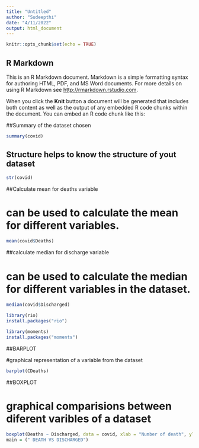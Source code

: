 ```yaml
---
title: "Untitled"
author: "Sudeepthi"
date: "4/11/2022"
output: html_document
---
```


```r
knitr::opts_chunk$set(echo = TRUE)
```

## R Markdown

This is an R Markdown document. Markdown is a simple formatting syntax for authoring HTML, PDF, and MS Word documents. For more details on using R Markdown see <http://rmarkdown.rstudio.com>.

When you click the **Knit** button a document will be generated that includes both content as well as the output of any embedded R code chunks within the document. You can embed an R code chunk like this:

##Summary of the dataset chosen

```r
summary(covid)
```
## Structure helps to know the structure of yout dataset 

```r
str(covid)
```


##Calculate mean for deaths variable 

# can be used to calculate the mean for different variables.

```r
mean(covid$Deaths)
```

##calculate median for discharge variable 

# can be used to calculate the median for different variables in the dataset.

```r
median(covid$Discharged)
```

```r
library(rio) 
install.packages("rio")
```

```r
library(moments) 
install.packages("moments")
```

##BARPLOT 

#graphical representation of a variable from the dataset

```r
barplot(CDeaths)
```


##BOXPLOT 

# graphical comparisions between diferent varibles of a dataset

```r
boxplot(Deaths ~ Discharged, data = covid, xlab = "Number of death", ylab = "Discharged patients")
main = (" DEATH VS DISCHARGED")
```
